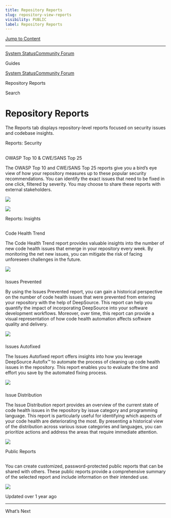 ```yaml
---
title: Repository Reports
slug: repository-view-reports
visibility: PUBLIC
label: Repository Reports
---
```

[Jump to Content](#content)

* * *

[System Status](https://deepsourcestatus.com/)[Community Forum](https://discuss.deepsource.com/)

Guides

[System Status](https://deepsourcestatus.com/)[Community Forum](https://discuss.deepsource.com/)

Repository Reports

Search

Repository Reports
==================

The Reports tab displays repository-level reports focused on security issues and codebase insights.

Reports: Security

[](#reports-security)
------------------------------------------

### 

OWASP Top 10 & CWE/SANS Top 25

[](#owasp-top-10--cwesans-top-25)

The OWASP Top 10 and CWE/SANS Top 25 reports give you a bird’s eye view of how your repository measures up to these popular security recommendations. You can identify the exact issues that need to be fixed in one click, filtered by severity. You may choose to share these reports with external stakeholders.

![](https://files.readme.io/a59ae1a-owasp-repo.png)

![](https://files.readme.io/c63c639-SANS-repo.png)

Reports: Insights

[](#reports-insights)
------------------------------------------

### 

Code Health Trend

[](#code-health-trend)

The Code Health Trend report provides valuable insights into the number of new code health issues that emerge in your repository every week. By monitoring the net new issues, you can mitigate the risk of facing unforeseen challenges in the future.

![](https://files.readme.io/7d1396a-CHT-repo.png)

### 

Issues Prevented

[](#issues-prevented)

By using the Issues Prevented report, you can gain a historical perspective on the number of code health issues that were prevented from entering your repository with the help of DeepSource. This report can help you quantify the impact of incorporating DeepSource into your software development workflows. Moreover, over time, this report can provide a visual representation of how code health automation affects software quality and delivery.

![](https://files.readme.io/10c80ec-issues_prevented_-_repo.png)

### 

Issues Autofixed

[](#issues-autofixed)

The Issues Autofixed report offers insights into how you leverage DeepSource Autofix™️ to automate the process of cleaning up code health issues in the repository. This report enables you to evaluate the time and effort you save by the automated fixing process.

![](https://files.readme.io/5f90327-issues_autofixed_-_repo.png)

### 

Issue Distribution

[](#issue-distribution)

The Issue Distribution report provides an overview of the current state of code health issues in the repository by issue category and programming language. This report is particularly useful for identifying which aspects of your code health are deteriorating the most. By presenting a historical view of the distribution across various issue categories and languages, you can prioritize actions and address the areas that require immediate attention.

![](https://files.readme.io/03fe6c6-issue_distribution_-_repo.png)

Public Reports

[](#public-reports)
-------------------------------------

You can create customized, password-protected public reports that can be shared with others. These public reports provide a comprehensive summary of the selected report and include information on their intended use.

![](https://files.readme.io/d7e77b0-public_reports_-_repo.png)

Updated over 1 year ago

* * *

What’s Next
